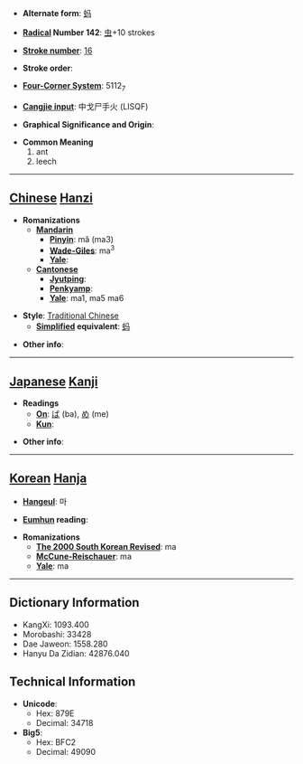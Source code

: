 * '''Alternate form''': [[蚂]]

* '''[[Wiktionary:Chinese radical index| Radical]] Number 142''': [[Wiktionary:Chinese radical index 虫|虫]]+10 strokes

* '''[[Wiktionary:Chinese total strokes index|Stroke number]]''': [[Wiktionary:Chinese total strokes index 16|16]]

* '''Stroke order''': 

* '''[[Wiktionary:Chinese four corner index|Four-Corner System]]''': 5112<sub>7</sub>

* '''[[Wiktionary:Chinese Cangjie index|Cangjie input]]''': 中戈尸手火 (LISQF)

* '''Graphical Significance and Origin''': 

* '''Common Meaning'''
*#ant
*# leech


----

== [[Chinese]] [[Hanzi]] ==

* '''Romanizations'''
** '''[[Mandarin]]'''
*** '''[[Pinyin]]''': mǎ (ma3)
*** '''[[Wade-Giles]]''': ma<sup>3</sup>
*** '''[[Yale]]''': 
** '''[[Cantonese]]'''
*** '''[[Jyutping]]''':
*** '''[[Penkyamp]]''': 
*** '''[[Yale]]''': ma1, ma5 ma6

* '''Style''': [[Traditional Chinese]] 
** '''[[Simplified Chinese|Simplified]] equivalent''': [[蚂]]

* '''Other info''': 

----

== [[Japanese]] [[Kanji]] ==

* '''Readings'''
** '''[[On]]''': [[ば]] (ba), [[め]] (me)
** '''[[Kun]]''': 

* '''Other info''':  

----

== [[Korean]] [[Hanja]] ==

* '''[[Hangeul]]''': 마

* '''[[Eumhun]] reading''': 

* '''Romanizations'''
** '''[[The 2000 South Korean Revised Romanization|The 2000 South Korean Revised]]''': ma
** '''[[McCune-Reischauer]]''': ma
** '''[[Yale]]''': ma

----

== Dictionary Information ==

* KangXi: 1093.400
* Morobashi: 33428
* Dae Jaweon: 1558.280
* Hanyu Da Zidian: 42876.040

== Technical Information ==

* '''Unicode''':
** Hex: 879E
** Decimal: 34718
* '''Big5''':
** Hex: BFC2
** Decimal: 49090